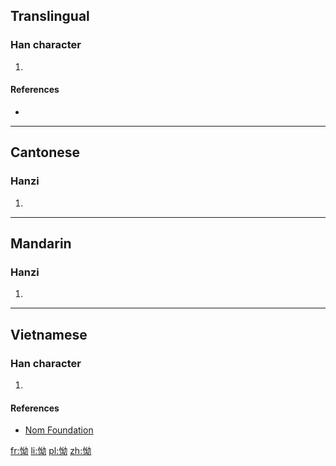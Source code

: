 ==Translingual==

===Han character===
{{Han char|rn=61|rad=心|as=05|sn=8|four=94027|canj=PVIS|ids=⿰忄幼}}

# {{defn|Han|sort=心05}}

====References====
* {{Han ref|kx=0382.170|dkj=10490|dj=0712.070|hdz=42289.040|uh=602E|ud=24622|bh=CCAB|bd=52395}}

----

==Cantonese==

===Hanzi===
{{yue-hanzi|jyut=jau1|y=yau1}}

# {{defn|lang=yue|sort=心05}}

----

==Mandarin==

===Hanzi===
{{cmn-hanzi|pin=[[yōu]] ([[you1]])|wg=yu<sup>1</sup>}}

# {{defn|lang=cmn|sort=心05}}

----

==Vietnamese==

===Han character===
{{vi-readings|rs=心05| hanviet = âu}}

# {{defn|lang=vi|sort=心05}}

====References====
*[http://nomfoundation.org/common/nom_details.php?codepoint=602e Nom Foundation]

[[fr:怮]]
[[li:怮]]
[[pl:怮]]
[[zh:怮]]
